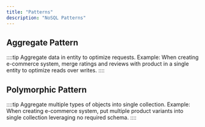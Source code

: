 ```yaml
---
title: "Patterns"
description: "NoSQL Patterns"
---
```


## Aggregate Pattern

::::tip
Aggregate data in entity to optimize requests.
Example: When creating e-commerce system, merge ratings and reviews with product in a single entity to optimize reads over writes.
::::

## Polymorphic Pattern

::::tip
Aggregate multiple types of objects into single collection.
Example: When creating e-commerce system, put multiple product variants into single collection leveraging no required schema.
::::